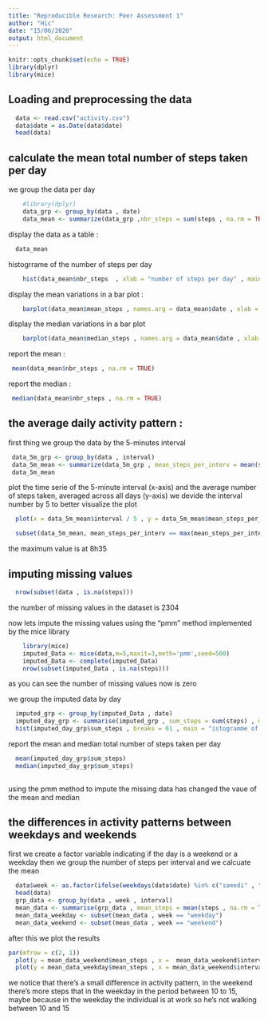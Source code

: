 ```yaml
---
title: "Reproducible Research: Peer Assessment 1"
author: "Hic"
date: "15/06/2020"
output: html_document
---
```


```r
knitr::opts_chunk$set(echo = TRUE)
library(dplyr)
library(mice)
```

## Loading and preprocessing the data
```r
  data <- read.csv("activity.csv")
  data$date = as.Date(data$date)
  head(data)
```


## calculate the mean total number of steps taken per day

we group the data per day

```r
    #library(dplyr)
    data_grp <- group_by(data , date)
    data_mean <- summarize(data_grp ,nbr_steps = sum(steps , na.rm = TRUE) , mean_steps = mean(steps , na.rm = TRUE) , median_steps = median(steps , na.rm = TRUE) )

```

display the data as a table : 
```r
  data_mean
```
histogrrame of the number of steps per day 

```r
    hist(data_mean$nbr_steps  , xlab = "number of steps per day" , main = "histograme number of steps per day " , breaks = 61  )
```


display the mean variations in a bar plot :
```r
    barplot(data_mean$mean_steps , names.arg = data_mean$date , xlab = "day" , ylab = "mean number of steps" , main = "mean number of steps per day "  )
```
display the median variations in a bar plot

```r
    barplot(data_mean$median_steps , names.arg = data_mean$date , xlab = "day" , ylab = "mean number of steps" , main = "median number of steps per day "  )
```

report the mean : 
```r
 mean(data_mean$nbr_steps , na.rm = TRUE)
``` 
report the median : 
```r
 median(data_mean$nbr_steps , na.rm = TRUE)
``` 
## the average daily activity pattern :
first thing we group the data by the 5-minutes interval 
```r
 data_5m_grp <- group_by(data , interval)
 data_5m_mean <- summarize(data_5m_grp , mean_steps_per_interv = mean(steps , na.rm = TRUE))
 data_5m_mean
```
plot the time serie of the 5-minute interval (x-axis) and the average number of steps taken, averaged across all days (y-axis)
we devide the interval number by 5 to better visualize the plot
```r
  plot(x = data_5m_mean$interval / 5 , y = data_5m_mean$mean_steps_per_interv , xlab = "interval" , ylab = "mean number of steps" , main = "mean number of steps per day " , type = "l" )
```
```r
  subset(data_5m_mean, mean_steps_per_interv == max(mean_steps_per_interv , na.rm = TRUE))
```
the maximum value is at 8h35

## imputing missing values 
```r
  nrow(subset(data , is.na(steps)))
```
the number of missing values in the dataset is 2304

now lets impute the missing values using the "pmm" method implemented by the mice library 
```r
    library(mice)
    imputed_Data <- mice(data,m=5,maxit=3,meth='pmm',seed=500)
    imputed_Data <- complete(imputed_Data)
    nrow(subset(imputed_Data , is.na(steps)))
```
as you can see the number of missing values now is zero

we group the imputed data by day
```r
  imputed_grp <- group_by(imputed_Data , date)
  imputed_day_grp <- summarise(imputed_grp , sum_steps = sum(steps) , mean_steps = mean(steps) , median_steps = median(steps) )
  hist(imputed_day_grp$sum_steps , breaks = 61 , main = "istogramme of the number of steps" , xlab = "number of steps")
```





report the mean and median total number of steps taken per day
```r
  mean(imputed_day_grp$sum_steps)
  median(imputed_day_grp$sum_steps)
  
```
using the pmm method to impute the missing data has changed the vaue of the mean and median 

## the differences in activity patterns between weekdays and weekends 

first we create a factor variable indicating if the day is a weekend or a weekday then we group the number of steps per interval and we calcuate the mean 
```r
  data$week <- as.factor(ifelse(weekdays(data$date) %in% c("samedi" , "dimanche") , "weekend" , "weekday"))
  head(data)
  grp_data <- group_by(data , week , interval)
  mean_data <- summarise(grp_data , mean_steps = mean(steps , na.rm = TRUE))
  mean_data_weekday <- subset(mean_data , week == "weekday")
  mean_data_weekend <- subset(mean_data , week == "weekend")
```
after this we plot the results 
```r
par(mfrow = c(2, 1))
  plot(y = mean_data_weekend$mean_steps , x =  mean_data_weekend$interval , xlab = "day" , ylab = "mean number of steps" , main = "mean number of steps per interval in weekend " , type = "l" , col = "red"  )
  plot(y = mean_data_weekday$mean_steps , x = mean_data_weekend$interval , xlab = "day" , ylab = "mean number of steps" , main = "mean number of steps per interval in weekday " ,type = "l" , col ="blue" )

```
we notice that there's a small difference in activity pattern,
in the weekend there's more steps that in the weekday in the period between 10 to 15, maybe because in the weekday the individual is at work so he's not walking between 10 and 15 



